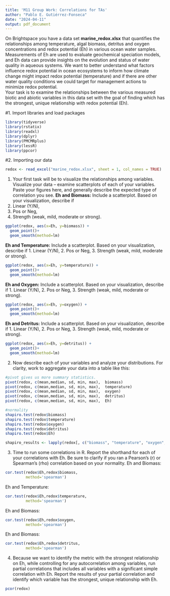 ```yaml
---
title: 'M11 Group Work: Correlations for TAs'
author: "Pablo E. Gutiérrez-Fonseca"
date: "2024-04-11"
output: pdf_document
---
```



On Brightspace you have a data set **marine_redox.xlsx** that quantifies the relationships among temperature, algal biomass, detritus and oxygen concentrations and redox potential (Eh) in various ocean water samples.  Measurements of Eh are used to evaluate geochemical speciation models, and Eh data can provide insights on the evolution and status of water quality in aqueous systems.  We want to better understand what factors influence redox potential in ocean ecosystems to inform how climate change might impact redox potential (temperature) and if there are other water quality conditions we could target for management actions to minimize redox potential.  
Your task is to examine the relationships between the various measured biotic and abiotic variables in this data set with the goal of finding which has the strongest, unique relationship with redox potential (Eh).

#1. Import libraries and load packages
```r
library(tidyverse)
library(rstatix)
library(readxl)
library(dplyr)
library(PMCMRplus)
library(lessR)
library(ppcor)
```

#2. Importing our data
```r
redox <- read_excel("marine_redox.xlsx", sheet = 1, col_names = TRUE)
```

1.	Your first task will be to visualize the relationships among variables. 
Visualize your data – examine scatterplots of each of your variables.  Paste your figures here, and generally describe the expected type of correlation you see.
**Eh and Biomass:** Include a scatterplot.  Based on your visualization, describe if 
1. Linear (Y/N), 
2. Pos or Neg, 
3. Strength (weak, mild, moderate or strong).


```r
ggplot(redox, aes(x=Eh, y=biomass)) + 
  geom_point()+
  geom_smooth(method=lm)
```

**Eh and Temperature:** Include a scatterplot.  Based on your visualization, describe if 
1. Linear (Y/N), 
2. Pos or Neg, 
3. Strength (weak, mild, moderate or strong).
```r
ggplot(redox, aes(x=Eh, y=temperature)) + 
  geom_point()+
  geom_smooth(method=lm)
```

**Eh and Oxygen:** Include a scatterplot.  Based on your visualization, describe if 
1. Linear (Y/N), 
2. Pos or Neg, 
3. Strength (weak, mild, moderate or strong).
```r
ggplot(redox, aes(x=Eh, y=oxygen)) + 
  geom_point()+
  geom_smooth(method=lm)
```

**Eh and Detritus:** Include a scatterplot.  Based on your visualization, describe if 
1. Linear (Y/N), 
2. Pos or Neg, 
3. Strength (weak, mild, moderate or strong).
```r
ggplot(redox, aes(x=Eh, y=detritus)) + 
  geom_point()+
  geom_smooth(method=lm)
```

2.	Now describe each of your variables and analyze your distributions.  For clarity, work to aggregate your data into a table like this:
```r
#pivot gives us more summary statistics. 
pivot(redox, c(mean,median, sd, min, max),  biomass)
pivot(redox, c(mean,median, sd, min, max),  temperature)
pivot(redox, c(mean,median, sd, min, max),  oxygen)
pivot(redox, c(mean,median, sd, min, max),  detritus)
pivot(redox, c(mean,median, sd, min, max),  Eh)
```

```r
#normality
shapiro.test(redox$biomass)
shapiro.test(redox$temperature)
shapiro.test(redox$oxygen)
shapiro.test(redox$detritus)
shapiro.test(redox$Eh)

shapiro_results <- lapply(redox[, c("biomass", "temperature", "oxygen", "detritus", "Eh")], shapiro.test)

```


3.	Time to run some correlations in R.   Report the shorthand for each of your correlations with Eh. Be sure to clarify if you ran a Pearson’s (r) or Spearman’s (rho) correlation based on your normality.
Eh and Biomass:
```r
cor.test(redox$Eh,redox$biomass,
         method='spearman')
```

Eh and Temperature:
```r
cor.test(redox$Eh,redox$temperature,
         method='spearman')
```

Eh and Biomass:
```r
cor.test(redox$Eh,redox$oxygen,
         method='spearman')
```

Eh and Biomass:
```r
cor.test(redox$Eh,redox$detritus,
         method='spearman')
```


4.	Because we want to identify the metric with the strongest relationship on Eh, while controlling for any autocorrelation among variables, run partial correlations that includes all variables with a significant simple correlation with Eh.  Report the results of your partial correlation and identify which variable has the strongest, unique relationship with Eh.
```r
pcor(redox)
```

